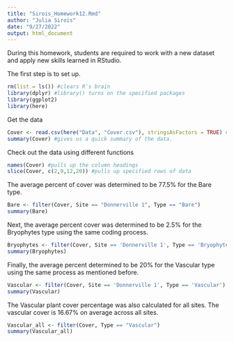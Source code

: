 ```yaml
---
title: "Sirois_Homework12.Rmd"
author: "Julia Sirois"
date: "9/27/2022"
output: html_document
---
```


During this homework, students are required to work with a new dataset and apply new skills learned in RStudio.

The first step is to set up.

```r
rm(list = ls()) #clears R's brain
library(dplyr) #library() turns on the specified packages
library(ggplot2)
library(here)
```

Get the data 

```r
Cover <- read.csv(here("Data", "Cover.csv"), stringsAsFactors = TRUE) #pulls in and names the data
summary(Cover) #gives us a quick summary of the data.
```

Check out the data using different functions

```r
names(Cover) #pulls up the column headings
slice(Cover, c(2,9,12,20)) #pulls up specified rows of data
```

The average percent of cover was determined to be 77.5% for the Bare type.

```r
Bare <- filter(Cover, Site == "Donnerville 1", Type == "Bare")
summary(Bare)
```


Next, the average percent cover was determined to be 2.5% for the Bryophytes type using the same coding process.

```r
Bryophytes <- filter(Cover, Site == 'Donnerville 1', Type == 'Bryophytes')
summary(Bryophytes)
```

Finally, the average percent determined to be 20% for the Vascular type using the same process as mentioned before.

```r
Vascular <- filter(Cover, Site == 'Donnerville 1', Type == 'Vascular')
summary(Vascular)
```

The Vascular plant cover percentage was also calculated for all sites. The vascular cover is 16.67% on average across all sites.

```r
Vascular_all <- filter(Cover, Type == "Vascular")
summary(Vascular_all)
```

